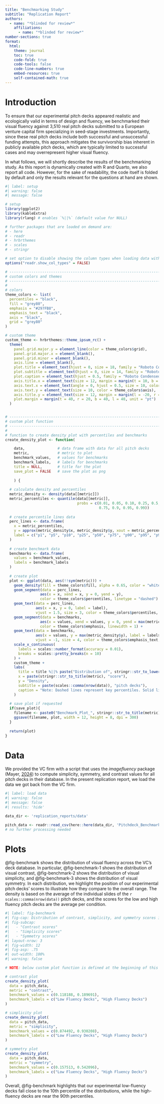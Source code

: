 ```yaml
---
title: "Benchmarking Study"
subtitle: "Replication Report"
authors:
  - name: "*blinded for review*"
    affiliations:
      - name: "*blinded for review*"
number-sections: true
format:
  html:
    theme: journal
    toc: true
    code-fold: true
    code-tools: false
    code-line-numbers: true
    embed-resources: true
    self-contained-math: true
---
```


<!--
# Last update: 04-02-2025
# Author: <blinded for review>
-->

# Introduction

To ensure that our experimental pitch decks appeared realistic and ecologically valid in terms of design and fluency, we benchmarked their visual fluency against 3,510 real pitch decks submitted to a European venture capital firm specializing in seed-stage investments. Importantly, since these real pitch decks include both successful and unsuccessful funding attempts, this approach mitigates the survivorship bias inherent in publicly available pitch decks, which are typically limited to successful cases and may overrepresent higher visual fluency.

In what follows, we will shortly describe the results of the benchmarking study. As this report is dynamically created with R and Quarto, we also report all code. However, for the sake of readability, the code itself is folded by default and only the results relevant for the questions at hand are shown.

```r
#| label: setup
#| warning: false
#| message: false

# setup
library(ggplot2)
library(kableExtra)
library(rlang) # enables `%||%` (default value for NULL)

# further packages that are loaded on demand are:
# - here
# - readr
# - hrbrthemes
# - scales
# - stringr

# set option to disable showing the column types when loading data with `readr`
options("readr.show_col_types" = FALSE)

# -----------------------------------------------------------------------------
# custom colors and themes
# -----------------------------------------------------------------------------
#
# colors
theme_colors <- list(
  percentiles = "black",
  fill = "grey80",
  emphasis = "#297FB8",
  emphasis_text = "black",
  axis = "black",
  grid = "grey80"
)

# custom theme
custom_theme <- hrbrthemes::theme_ipsum_rc() +
  theme(
    panel.grid.major.y = element_line(color = theme_colors$grid),
    panel.grid.major.x = element_blank(),
    panel.grid.minor = element_blank(),
    axis.line = element_blank(),
    plot.title = element_text(hjust = 0, size = 18, family = "Roboto Condensed", face = "bold"),
    plot.subtitle = element_text(hjust = 0, size = 14, family = "Roboto Condensed", margin = margin(b = 25)),
    plot.caption = element_text(hjust = 0.5, family = "Roboto Condensed"),
    axis.title.x = element_text(size = 12, margin = margin(t = 10, b = 0), hjust = 0.5, color = theme_colors$axis),
    axis.text.x = element_text(angle = 0, hjust = 0.5, size = 10, color = theme_colors$axis),
    axis.text.y = element_text(size = 10, color = theme_colors$axis),
    axis.title.y = element_text(size = 12, margin = margin(l = -20, r = 10), hjust = 0.5, color = theme_colors$axis),
    plot.margin = margin(t = 40, r = 20, b = 40, l = 40, unit = "pt")
  )


# -----------------------------------------------------------------------------
# custom plot function
# -----------------------------------------------------------------------------
#
# function to create density plot with percentiles and benchmarks
create_density_plot <- function(

    data,               # data frame with data for all pitch decks
    metric,             # metric to plot
    benchmark_values,   # values for benchmarks
    benchmark_labels,   # labels for benchmarks
    title = NULL,       # title for the plot
    save_plot = FALSE   # save the plot as png
    
    ) {
  
  # calculate density and percentiles
  metric_density <- density(data[[metric]])
  metric_percentiles <- quantile(data[[metric]],
                                 probs = c(0.01, 0.05, 0.10, 0.25, 0.5,
                                           0.75, 0.9, 0.95, 0.99))
  
  # create percentile lines data
  perc_lines <- data.frame(
    x = metric_percentiles,
    y = approx(metric_density$x, metric_density$y, xout = metric_percentiles)$y,
    label = c("p1", "p5", "p10", "p25", "p50", "p75", "p90", "p95", "p99")
  )
  
  # create benchmark data
  benchmarks <- data.frame(
    values = benchmark_values,
    labels = benchmark_labels
  )
  
  # create plot
  plot <- ggplot(data, aes(!!sym(metric))) +
    geom_density(fill = theme_colors$fill, alpha = 0.65, color = "white", linewidth = .65) +
    geom_segment(data = perc_lines,
                aes(x = x, xend = x, y = 0, yend = y),
                color = theme_colors$percentiles, linetype = "dashed") +
    geom_text(data = perc_lines,
              aes(x = x, y = 0, label = label),
              vjust = 1.5, size = 3, color = theme_colors$percentiles, fontface = "italic", family = "Roboto Condensed") +
    geom_segment(data = benchmarks,
                aes(x = values, xend = values, y = 0, yend = max(metric_density$y)),
                color = theme_colors$emphasis, linewidth = 1) +
    geom_text(data = benchmarks,
              aes(x = values, y = max(metric_density$y), label = labels),
              vjust = -1, size = 4, color = theme_colors$emphasis_text, family = "Roboto Condensed") +
    scale_x_continuous(
      labels = scales::number_format(accuracy = 0.01),
      breaks = scales::pretty_breaks(n = 10)
    ) +
    custom_theme +
    labs(
      title = title %||% paste("Distribution of", stringr::str_to_lower(metric), "scores"),
      x = paste(stringr::str_to_title(metric), "score"),
      y = "Density",
      subtitle = paste(scales::comma(nrow(data)), "pitch decks"),
      caption = "Note: Dashed lines represent key percentiles. Solid lines represent the average scores of our pitch decks used in the experiments."
    )
  
  # save plot if requested
  if(save_plot){
    filename <- paste0("Benchmark_Plot_", stringr::str_to_title(metric), ".png")
    ggsave(filename, plot, width = 12, height = 8, dpi = 300)
  }
  
  return(plot)
}
```

# Data

We provided the VC firm with a script that uses the *imagefluency* package (Mayer, [2024](https://imagefluency.com/)) to compute simplicity, symmetry, and contrast values for all pitch decks in their database. In the present replication report, we load the data we got back from the VC firm.

```r
#| label: load data
#| warning: false
#| message: false
#| results: 'hide'

data_dir <- 'replication_reports/data'

pitch_data <- readr::read_csv(here::here(data_dir, 'Pitchdeck_Benchmarks.csv'))
# no further processing needed
```


# Plots

@fig-benchmark shows the distribution of visual fluency across the VC’s deck database. In particular, @fig-benchmark-1 shows the distribution of visual contrast, @fig-benchmark-2 shows the distribution of visual simplicity, and @fig-benchmark-3 shows the distribution of visual symmetry. In each distribution, we highlight the position of our experimental pitch decks' scores to illustrate how they compare to the overall range. The density is based on the average of the individual slides of the `r scales::comma(nrow(data))` pitch decks, and the scores for the low and high fluency pitch decks are the average per condition.
 
```r
#| label: fig-benchmark
#| fig-cap: Distribution of contrast, simplicity, and symmetry scores in real pitch decks from a European VC firm and comparison with the scores of the low and high fluency pitch decks from our field experiment. 
#| fig-subcap: 
#|   - "Contrast scores"
#|   - "Simplicity scores"
#|   - "Symmetry scores"
#| layout-nrow: 3
#| fig-width: 12
#| fig-asp: .75
#| out-width: 100%
#| warning: false

# NOTE: below custom plot function is defined at the beginning of this document

# contrast plot
create_density_plot(
  data = pitch_data,
  metric = "contrast",
  benchmark_values = c(0.118188, 0.189691),
  benchmark_labels = c("Low Fluency Decks", "High Fluency Decks")
)

# simplicity plot
create_density_plot(
  data = pitch_data,
  metric = "simplicity",
  benchmark_values = c(0.874492, 0.930208),
  benchmark_labels = c("Low Fluency Decks", "High Fluency Decks")
)

# symmetry plot
create_density_plot(
  data = pitch_data,
  metric = "symmetry",
  benchmark_values = c(0.157513, 0.542096),
  benchmark_labels = c("Low Fluency Decks", "High Fluency Decks")
)
```

Overall, @fig-benchmark highlights that our experimental low-fluency decks fall close to the 10th percentile of the distributions, while the high-fluency decks are near the 90th percentiles.


